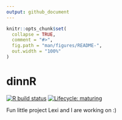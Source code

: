 ```yaml
---
output: github_document
---
```


<!-- README.md is generated from README.Rmd. Please edit that file -->

```r
knitr::opts_chunk$set(
  collapse = TRUE,
  comment = "#>",
  fig.path = "man/figures/README-",
  out.width = "100%"
)
```

# dinnR

<!-- badges: start -->
[![R build status](https://github.com/KoderKow/dinnR/workflows/R-CMD-check/badge.svg)](https://github.com/KoderKow/dinnR/actions)
[![Lifecycle: maturing](https://img.shields.io/badge/lifecycle-maturing-blue.svg)](https://www.tidyverse.org/lifecycle/#maturing)
<!-- badges: end -->

Fun little project Lexi and I are working on :)
